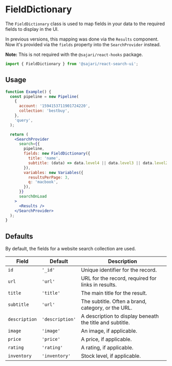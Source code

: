 
<SEO
  title="FieldDictionary"
  description="The FieldDictionary class is used to map fields in your data to the required fields to display in the UI. "
/>

# FieldDictionary

The `FieldDictionary` class is used to map fields in your data to the required fields to display in the UI.

In previous versions, this mapping was done via the `Results` component. Now it's provided via the `fields` property into the `SearchProvider` instead.

**Note:** This is not required with the `@sajari/react-hooks` package.

```js
import { FieldDictionary } from '@sajari/react-search-ui';
```

## Usage

```jsx
function Example() {
  const pipeline = new Pipeline(
    {
      account: '1594153711901724220',
      collection: 'bestbuy',
    },
    'query',
  );

  return (
    <SearchProvider
      search={{
        pipeline,
        fields: new FieldDictionary({
          title: 'name',
          subtitle: (data) => data.level4 || data.level3 || data.level2 || data.level1 || data.brand,
        }),
        variables: new Variables({
          resultsPerPage: 3,
          q: 'macbook',
        }),
      }}
      searchOnLoad
    >
      <Results />
    </SearchProvider>
  );
}
```

## Defaults

By default, the fields for a website search collection are used.

| Field         | Default         | Description                                              |
| ------------- | --------------- | -------------------------------------------------------- |
| `id`          | `'_id'`         | Unique identifier for the record.                        |
| `url`         | `'url'`         | URL for the record, required for links in results.       |
| `title`       | `'title'`       | The main title for the result.                           |
| `subtitle`    | `'url'`         | The subtitle. Often a brand, category, or the URL.       |
| `description` | `'description'` | A description to display beneath the title and subtitle. |
| `image `      | `'image'`       | An image, if applicable.                                 |
| `price`       | `'price'`       | A price, if applicable.                                  |
| `rating`      | `'rating'`      | A rating, if applicable.                                 |
| `inventory`   | `'inventory'`   | Stock level, if applicable.                              |
